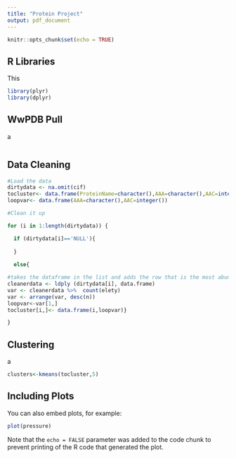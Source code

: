 ---
title: "Protein Project"
output: pdf_document
---

```{r setup, include=FALSE}
knitr::opts_chunk$set(echo = TRUE)
```

## R Libraries

This



```{r libraries}
library(plyr)
library(dplyr)


```

## WwPDB Pull

a

```{r Pull}



```

## Data Cleaning



```{r Cleaning}

#Load the data
dirtydata <- na.omit(cif)
tocluster<- data.frame(ProteinName=character(),AAA=character(),AAC=integer(),stringsAsFactors=FALSE)
loopvar<- data.frame(AAA=character(),AAC=integer())

#Clean it up

for (i in 1:length(dirtydata)) {

  if (dirtydata[i]=='NULL'){
    
  }
  
  else{

#takes the dataframe in the list and adds the row that is the most abundant amino acid and how many there are of them 
cleanerdata <- ldply (dirtydata[i], data.frame)
var <- cleanerdata %>%  count(elety)
var <- arrange(var, desc(n))
loopvar<-var[1,]
tocluster[i,]<- data.frame(i,loopvar)}

}


```

## Clustering

a

```{r Clustering}

clusters<-kmeans(tocluster,5)


```





## Including Plots

You can also embed plots, for example:

```{r pressure, echo=FALSE}
plot(pressure)
```

Note that the `echo = FALSE` parameter was added to the code chunk to prevent printing of the R code that generated the plot.
